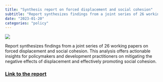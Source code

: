 ```yaml
---
title: "Synthesis report on forced displacement and social cohesion"
subtitle: "Report synthesizes findings from a joint series of 26 working papers on forced displacement and social cohesion."
date: "2023-01-20"
categories: "policy"
---
```


![](../../images/study_map.png)


Report synthesizes findings from a joint series of 26 working papers on forced displacement and social cohesion. This analysis offers actionable insights for policymakers and development practitioners on mitigating the negative effects of displacement and effectively promoting social cohesion.


### [Link to the report](https://openknowledge.worldbank.org/handle/10986/38431)